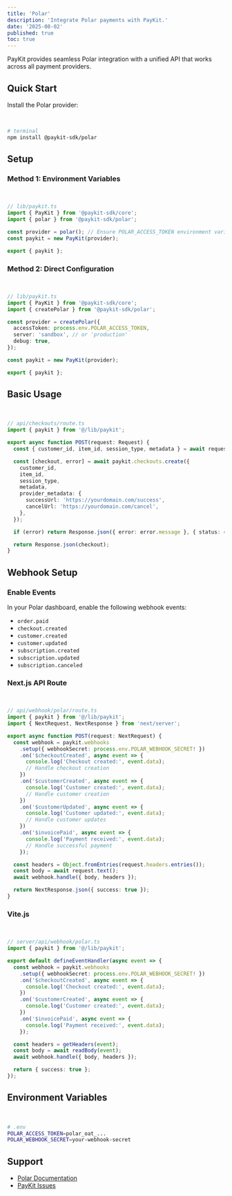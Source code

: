 ```yaml
---
title: 'Polar'
description: 'Integrate Polar payments with PayKit.'
date: '2025-08-02'
published: true
toc: true
---
```


PayKit provides seamless Polar integration with a unified API that works across all payment providers.

## Quick Start

Install the Polar provider:

<br />

```bash
# terminal
npm install @paykit-sdk/polar
```

## Setup

### Method 1: Environment Variables

<br />

```typescript
// lib/paykit.ts
import { PayKit } from '@paykit-sdk/core';
import { polar } from '@paykit-sdk/polar';

const provider = polar(); // Ensure POLAR_ACCESS_TOKEN environment variable is set
const paykit = new PayKit(provider);

export { paykit };
```

### Method 2: Direct Configuration

<br />

```typescript
// lib/paykit.ts
import { PayKit } from '@paykit-sdk/core';
import { createPolar } from '@paykit-sdk/polar';

const provider = createPolar({
  accessToken: process.env.POLAR_ACCESS_TOKEN,
  server: 'sandbox', // or 'production'
  debug: true,
});

const paykit = new PayKit(provider);

export { paykit };
```

## Basic Usage

<br />

```typescript
// api/checkouts/route.ts
import { paykit } from '@/lib/paykit';

export async function POST(request: Request) {
  const { customer_id, item_id, session_type, metadata } = await request.json();

  const [checkout, error] = await paykit.checkouts.create({
    customer_id,
    item_id,
    session_type,
    metadata,
    provider_metadata: {
      successUrl: 'https://yourdomain.com/success',
      cancelUrl: 'https://yourdomain.com/cancel',
    },
  });

  if (error) return Response.json({ error: error.message }, { status: 400 });

  return Response.json(checkout);
}
```

## Webhook Setup

### Enable Events

In your Polar dashboard, enable the following webhook events:

- `order.paid`
- `checkout.created`
- `customer.created`
- `customer.updated`
- `subscription.created`
- `subscription.updated`
- `subscription.canceled`

### Next.js API Route

<br />

```typescript
// api/webhook/polar/route.ts
import { paykit } from '@/lib/paykit';
import { NextRequest, NextResponse } from 'next/server';

export async function POST(request: NextRequest) {
  const webhook = paykit.webhooks
    .setup({ webhookSecret: process.env.POLAR_WEBHOOK_SECRET! })
    .on('$checkoutCreated', async event => {
      console.log('Checkout created:', event.data);
      // Handle checkout creation
    })
    .on('$customerCreated', async event => {
      console.log('Customer created:', event.data);
      // Handle customer creation
    })
    .on('$customerUpdated', async event => {
      console.log('Customer updated:', event.data);
      // Handle customer updates
    })
    .on('$invoicePaid', async event => {
      console.log('Payment received:', event.data);
      // Handle successful payment
    });

  const headers = Object.fromEntries(request.headers.entries());
  const body = await request.text();
  await webhook.handle({ body, headers });

  return NextResponse.json({ success: true });
}
```

### Vite.js

<br />

```typescript
// server/api/webhook/polar.ts
import { paykit } from '@/lib/paykit';

export default defineEventHandler(async event => {
  const webhook = paykit.webhooks
    .setup({ webhookSecret: process.env.POLAR_WEBHOOK_SECRET! })
    .on('$checkoutCreated', async event => {
      console.log('Checkout created:', event.data);
    })
    .on('$customerCreated', async event => {
      console.log('Customer created:', event.data);
    })
    .on('$invoicePaid', async event => {
      console.log('Payment received:', event.data);
    });

  const headers = getHeaders(event);
  const body = await readBody(event);
  await webhook.handle({ body, headers });

  return { success: true };
});
```

## Environment Variables

<br />

```bash
# .env
POLAR_ACCESS_TOKEN=polar_oat_...
POLAR_WEBHOOK_SECRET=your-webhook-secret
```

## Support

- [Polar Documentation](https://docs.polar.sh/)
- [PayKit Issues](https://github.com/devodii/paykit/issues)
